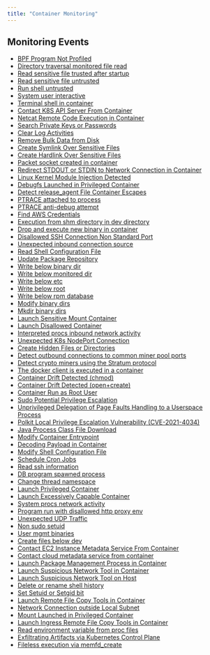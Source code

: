 ```yaml
---
title: "Container Monitoring"
---
```


## Monitoring Events

- [BPF Program Not Profiled](../k8sruntime/rules/bpf_program_not_profiled)
- [Directory traversal monitored file read](../k8sruntime/rules/directory_traversal_monitored_file_read)
- [Read sensitive file trusted after startup](../k8sruntime/rules/read_sensitive_file_trusted_after_startup)
- [Read sensitive file untrusted](../k8sruntime/rules/read_sensitive_file_untrusted)
- [Run shell untrusted](../k8sruntime/rules/run_shell_untrusted)
- [System user interactive](../k8sruntime/rules/system_user_interactive)
- [Terminal shell in container](../k8sruntime/rules/terminal_shell_in_container)
- [Contact K8S API Server From Container](../k8sruntime/rules/contact_k8s_api_server_from_container)
- [Netcat Remote Code Execution in Container](../k8sruntime/rules/netcat_remote_code_execution_in_container)
- [Search Private Keys or Passwords](../k8sruntime/rules/search_private_keys_or_passwords)
- [Clear Log Activities](../k8sruntime/rules/clear_log_activities)
- [Remove Bulk Data from Disk](../k8sruntime/rules/remove_bulk_data_from_disk)
- [Create Symlink Over Sensitive Files](../k8sruntime/rules/create_symlink_over_sensitive_files)
- [Create Hardlink Over Sensitive Files](../k8sruntime/rules/create_hardlink_over_sensitive_files)
- [Packet socket created in container](../k8sruntime/rules/packet_socket_created_in_container)
- [Redirect STDOUT or STDIN to Network Connection in Container](../k8sruntime/rules/redirect_stdout_or_stdin_to_network_connection_in_container)
- [Linux Kernel Module Injection Detected](../k8sruntime/rules/linux_kernel_module_injection_detected)
- [Debugfs Launched in Privileged Container](../k8sruntime/rules/debugfs_launched_in_privileged_container)
- [Detect release_agent File Container Escapes](../k8sruntime/rules/detect_release_agent_file_container_escapes)
- [PTRACE attached to process](../k8sruntime/rules/ptrace_attached_to_process)
- [PTRACE anti-debug attempt](../k8sruntime/rules/ptrace_anti-debug_attempt)
- [Find AWS Credentials](../k8sruntime/rules/find_aws_credentials)
- [Execution from shm directory in dev directory](../k8sruntime/rules/execution_from_shm_directory_in_dev_directory)
- [Drop and execute new binary in container](../k8sruntime/rules/drop_and_execute_new_binary_in_container)
- [Disallowed SSH Connection Non Standard Port](../k8sruntime/rules/disallowed_ssh_connection_non_standard_port)
- [Unexpected inbound connection source](../k8sruntime/rules/unexpected_inbound_connection_source)
- [Read Shell Configuration File](../k8sruntime/rules/read_shell_configuration_file)
- [Update Package Repository](../k8sruntime/rules/update_package_repository)
- [Write below binary dir](../k8sruntime/rules/write_below_binary_dir)
- [Write below monitored dir](../k8sruntime/rules/write_below_monitored_dir)
- [Write below etc](../k8sruntime/rules/write_below_etc)
- [Write below root](../k8sruntime/rules/write_below_root)
- [Write below rpm database](../k8sruntime/rules/write_below_rpm_database)
- [Modify binary dirs](../k8sruntime/rules/modify_binary_dirs)
- [Mkdir binary dirs](../k8sruntime/rules/mkdir_binary_dirs)
- [Launch Sensitive Mount Container](../k8sruntime/rules/launch_sensitive_mount_container)
- [Launch Disallowed Container](../k8sruntime/rules/launch_disallowed_container)
- [Interpreted procs inbound network activity](../k8sruntime/rules/interpreted_procs_inbound_network_activity)
- [Unexpected K8s NodePort Connection](../k8sruntime/rules/unexpected_k8s_nodeport_connection)
- [Create Hidden Files or Directories](../k8sruntime/rules/create_hidden_files_or_directories)
- [Detect outbound connections to common miner pool ports](../k8sruntime/rules/detect_outbound_connections_to_common_miner_pool_ports)
- [Detect crypto miners using the Stratum protocol](../k8sruntime/rules/detect_crypto_miners_using_the_stratum_protocol)
- [The docker client is executed in a container](../k8sruntime/rules/the_docker_client_is_executed_in_a_container)
- [Container Drift Detected (chmod)](../k8sruntime/rules/container_drift_detected_(chmod))
- [Container Drift Detected (open+create)](../k8sruntime/rules/container_drift_detected_(open+create))
- [Container Run as Root User](../k8sruntime/rules/container_run_as_root_user)
- [Sudo Potential Privilege Escalation](../k8sruntime/rules/sudo_potential_privilege_escalation)
- [Unprivileged Delegation of Page Faults Handling to a Userspace Process](../k8sruntime/rules/unprivileged_delegation_of_page_faults_handling_to_a_userspace_process)
- [Polkit Local Privilege Escalation Vulnerability (CVE-2021-4034)](../k8sruntime/rules/polkit_local_privilege_escalation_vulnerability_(cve-2021-4034))
- [Java Process Class File Download](../k8sruntime/rules/java_process_class_file_download)
- [Modify Container Entrypoint](../k8sruntime/rules/modify_container_entrypoint)
- [Decoding Payload in Container](../k8sruntime/rules/decoding_payload_in_container)
- [Modify Shell Configuration File](../k8sruntime/rules/modify_shell_configuration_file)
- [Schedule Cron Jobs](../k8sruntime/rules/schedule_cron_jobs)
- [Read ssh information](../k8sruntime/rules/read_ssh_information)
- [DB program spawned process](../k8sruntime/rules/db_program_spawned_process)
- [Change thread namespace](../k8sruntime/rules/change_thread_namespace)
- [Launch Privileged Container](../k8sruntime/rules/launch_privileged_container)
- [Launch Excessively Capable Container](../k8sruntime/rules/launch_excessively_capable_container)
- [System procs network activity](../k8sruntime/rules/system_procs_network_activity)
- [Program run with disallowed http proxy env](../k8sruntime/rules/program_run_with_disallowed_http_proxy_env)
- [Unexpected UDP Traffic](../k8sruntime/rules/unexpected_udp_traffic)
- [Non sudo setuid](../k8sruntime/rules/non_sudo_setuid)
- [User mgmt binaries](../k8sruntime/rules/user_mgmt_binaries)
- [Create files below dev](../k8sruntime/rules/create_files_below_dev)
- [Contact EC2 Instance Metadata Service From Container](../k8sruntime/rules/contact_ec2_instance_metadata_service_from_container)
- [Contact cloud metadata service from container](../k8sruntime/rules/contact_cloud_metadata_service_from_container)
- [Launch Package Management Process in Container](../k8sruntime/rules/launch_package_management_process_in_container)
- [Launch Suspicious Network Tool in Container](../k8sruntime/rules/launch_suspicious_network_tool_in_container)
- [Launch Suspicious Network Tool on Host](../k8sruntime/rules/launch_suspicious_network_tool_on_host)
- [Delete or rename shell history](../k8sruntime/rules/delete_or_rename_shell_history)
- [Set Setuid or Setgid bit](../k8sruntime/rules/set_setuid_or_setgid_bit)
- [Launch Remote File Copy Tools in Container](../k8sruntime/rules/launch_remote_file_copy_tools_in_container)
- [Network Connection outside Local Subnet](../k8sruntime/rules/network_connection_outside_local_subnet)
- [Mount Launched in Privileged Container](../k8sruntime/rules/mount_launched_in_privileged_container)
- [Launch Ingress Remote File Copy Tools in Container](../k8sruntime/rules/launch_ingress_remote_file_copy_tools_in_container)
- [Read environment variable from proc files](../k8sruntime/rules/read_environment_variable_from_proc_files)
- [Exfiltrating Artifacts via Kubernetes Control Plane](../k8sruntime/rules/exfiltrating_artifacts_via_kubernetes_control_plane)
- [Fileless execution via memfd_create](../k8sruntime/rules/fileless_execution_via_memfd_create)
